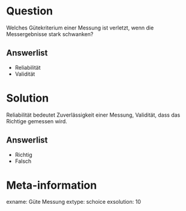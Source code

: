 Question
========

Welches Gütekriterium einer Messung ist verletzt, wenn die Messergebnisse stark schwanken?

Answerlist
----------
* Reliabilität
* Validität


Solution
========

Reliabilität bedeutet Zuverlässigkeit einer Messung, Validität, dass das Richtige gemessen wird.


Answerlist
----------
* Richtig
* Falsch



Meta-information
================
exname: Güte Messung
extype: schoice
exsolution: 10